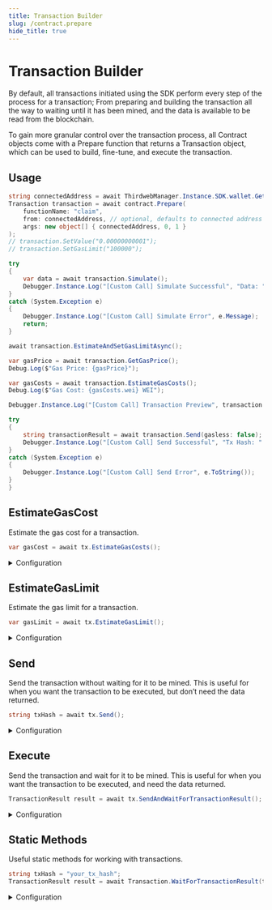 ```yaml
---
title: Transaction Builder
slug: /contract.prepare
hide_title: true
---
```


# Transaction Builder

By default, all transactions initiated using the SDK perform every step of the process for a transaction; From preparing and building the transaction all the way to waiting until it has been mined, and the data is available to be read from the blockchain.

To gain more granular control over the transaction process, all Contract objects come with a Prepare function that returns a Transaction object, which can be used to build, fine-tune, and execute the transaction.

## Usage

```csharp
string connectedAddress = await ThirdwebManager.Instance.SDK.wallet.GetAddress();
Transaction transaction = await contract.Prepare(
    functionName: "claim",
    from: connectedAddress, // optional, defaults to connected address
    args: new object[] { connectedAddress, 0, 1 }
);
// transaction.SetValue("0.00000000001");
// transaction.SetGasLimit("100000");

try
{
    var data = await transaction.Simulate();
    Debugger.Instance.Log("[Custom Call] Simulate Successful", "Data: " + data.ToString()");
}
catch (System.Exception e)
{
    Debugger.Instance.Log("[Custom Call] Simulate Error", e.Message);
    return;
}

await transaction.EstimateAndSetGasLimitAsync();

var gasPrice = await transaction.GetGasPrice();
Debug.Log($"Gas Price: {gasPrice}");

var gasCosts = await transaction.EstimateGasCosts();
Debug.Log($"Gas Cost: {gasCosts.wei} WEI");

Debugger.Instance.Log("[Custom Call] Transaction Preview", transaction.ToString());

try
{
    string transactionResult = await transaction.Send(gasless: false);
    Debugger.Instance.Log("[Custom Call] Send Successful", "Tx Hash: " + transactionResult);
}
catch (System.Exception e)
{
    Debugger.Instance.Log("[Custom Call] Send Error", e.ToString());
}
}
```

## EstimateGasCost

Estimate the gas cost for a transaction.

```csharp
var gasCost = await tx.EstimateGasCosts();
```

<details>
    <summary>Configuration</summary>
    <div>

### Return Value

Returns the gas cost for this transaction in both `ether` and `wei`.

```csharp
GasCosts;
```

</div>
</details>

## EstimateGasLimit

Estimate the gas limit for a transaction.

```csharp
var gasLimit = await tx.EstimateGasLimit();
```

<details>
    <summary>Configuration</summary>
    <div>

### Return Value

Returns the gas limit for this transaction.

```csharp
BigInteger;
```

</div>
</details>

## Send

Send the transaction without waiting for it to be mined. This is useful for when you want the transaction to be executed, but don’t need the data returned.

```csharp
string txHash = await tx.Send();
```

<details>
    <summary>Configuration</summary>
    <div>

### Return Value

Returns the transaction hash as a `string`.

```csharp
string;
```

</div>
</details>

## Execute

Send the transaction and wait for it to be mined. This is useful for when you want the transaction to be executed, and need the data returned.

```csharp
TransactionResult result = await tx.SendAndWaitForTransactionResult();
```

<details>
    <summary>Configuration</summary>
    <div>

### Return Value

Returns the transaction result as a <see cref="TransactionResult"/> object.

```csharp
TransactionResult;
```

</div>
</details>

## Static Methods

Useful static methods for working with transactions.

```csharp
string txHash = "your_tx_hash";
TransactionResult result = await Transaction.WaitForTransactionResult(txHash);
```

<details>
    <summary>Configuration</summary>
    <div>

### Return Value

Returns the transaction result as a <see cref="TransactionResult"/> object.

```csharp
TransactionResult;
```

</div>
</details>
